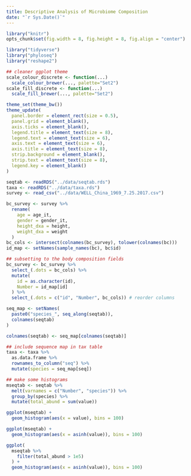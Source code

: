 ```yaml
---
title: Descriptive Analysis of Microbiome Composition
date: "`r Sys.Date()`"
---
```


```r
library("knitr")
opts_chunk$set(fig.width = 8, fig.height = 8, fig.align = "center")
```

```r
library("tidyverse")
library("phyloseq")
library("reshape2")

## cleaner ggplot theme
scale_colour_discrete <- function(...)
  scale_colour_brewer(..., palette="Set2")
scale_fill_discrete <- function(...)
  scale_fill_brewer(..., palette="Set2")

theme_set(theme_bw())
theme_update(
  panel.border = element_rect(size = 0.5),
  panel.grid = element_blank(),
  axis.ticks = element_blank(),
  legend.title = element_text(size = 8),
  legend.text = element_text(size = 6),
  axis.text = element_text(size = 6),
  axis.title = element_text(size = 8),
  strip.background = element_blank(),
  strip.text = element_text(size = 8),
  legend.key = element_blank()
)
```

```r
seqtab <- readRDS("../data/seqtab.rds")
taxa <- readRDS("../data/taxa.rds")
survey <- read_csv("../data/WELL_China_1969_7.25.2017.csv")

bc_survey <- survey %>%
  rename(
    age = age_it,
    gender = gender_it,
    height_dxa = height,
    weight_dxa = weight
  )
bc_cols <- intersect(colnames(bc_survey), tolower(colnames(bc)))
id_map <- setNames(sample_names(bc), bc$id)

## subsetting to the body composition fields
bc_survey <- bc_survey %>%
  select_(.dots = bc_cols) %>%
  mutate(
    id = as.character(id),
    Number = id_map[id]
  ) %>%
  select_(.dots = c("id", "Number", bc_cols)) # reorder columns
```

```r
seq_map <- setNames(
  paste0("species_", seq_along(seqtab)),
  colnames(seqtab)
)

colnames(seqtab) <- seq_map[colnames(seqtab)]

## include sequence map in tax table
taxa <- taxa %>%
  as.data.frame %>%
  rownames_to_column("seq") %>%
  mutate(species = seq_map[seq])

## make some histograms
mseqtab <- seqtab %>%
  melt(varnames = c("Number", "species")) %>%
  group_by(species) %>%
  mutate(total_abund = sum(value))

ggplot(mseqtab) +
  geom_histogram(aes(x = value), bins = 100)

ggplot(mseqtab) +
  geom_histogram(aes(x = asinh(value)), bins = 100)

ggplot(
  mseqtab %>%
    filter(total_abund > 1e5)
  ) +
  geom_histogram(aes(x = asinh(value)), bins = 100)
```
